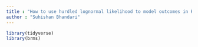 ```yaml
--- 
title : "How to use hurdled lognormal likelihood to model outcomes in R?"
author : "Suhishan Bhandari"
---
```



``` r
library(tidyverse)
library(brms)
```
